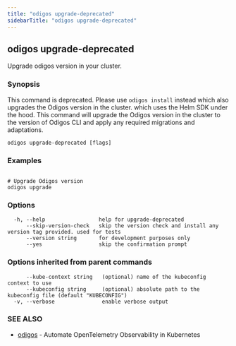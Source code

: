 ```yaml
---
title: "odigos upgrade-deprecated"
sidebarTitle: "odigos upgrade-deprecated"
---
```

## odigos upgrade-deprecated

Upgrade odigos version in your cluster.

### Synopsis

This command is deprecated. Please use `odigos install` instead which also upgrades the Odigos version in the cluster. which uses the Helm SDK under the hood.
This command will upgrade the Odigos version in the cluster to the version of Odigos CLI
and apply any required migrations and adaptations.

```
odigos upgrade-deprecated [flags]
```

### Examples

```

# Upgrade Odigos version
odigos upgrade

```

### Options

```
  -h, --help                 help for upgrade-deprecated
      --skip-version-check   skip the version check and install any version tag provided. used for tests
      --version string       for development purposes only
      --yes                  skip the confirmation prompt
```

### Options inherited from parent commands

```
      --kube-context string   (optional) name of the kubeconfig context to use
      --kubeconfig string     (optional) absolute path to the kubeconfig file (default "KUBECONFIG")
  -v, --verbose               enable verbose output
```

### SEE ALSO

* [odigos](/cli/odigos)	 - Automate OpenTelemetry Observability in Kubernetes